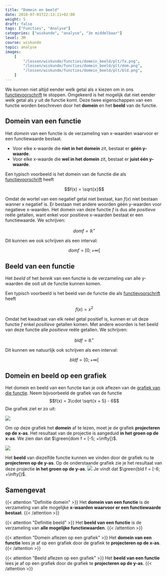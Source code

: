 ```yaml
---
title: "Domein en beeld"
date: 2018-07-01T22:13:11+02:00
weight: 5
draft: false
tags: ["Functies", "Analyse"]
categories: ["wiskunde", "analyse", "3e middelbaar"]
level: 3M
course: wiskunde
topic: analyse
images:
    [
        "/lessen/wiskunde/functies/domein_beeld/plt/fx.png",
        "/lessen/wiskunde/functies/domein_beeld/plt/dom.png",
        "/lessen/wiskunde/functies/domein_beeld/plt/bld.png",
    ]
---
```


We kunnen niet altijd eender welk getal als $x$ kiezen om in ons
[functievoorschrift](voorschrift) te stoppen. Omgekeerd is het mogelijk dat
niet eender welk getal als $y$ uit de functie komt. Deze twee eigenschappen van
een functie worden beschreven door het **domein** en het **beeld** van de
functie.

## Domein van een functie

Het _domein_ van een functie is de verzameling
van x-waarden waarvoor er een functiewaarde <Mute text="(een y-waarde)" /> bestaat.

-   Voor elke x-waarde die **niet in het domein** zit, bestaat er **géén
    y-waarde**.
-   Voor elke x-waarde die **wel in het domein** zit, bestaat er **juist één
    y-waarde**.

Een typisch voorbeeld is het domein van de functie die als
[functievoorschrift](voorschrift) heeft

$$f(x) = \sqrt{x}$$

Omdat de wortel van een negatief
getal niet bestaat, kan $f(x)$ niet bestaan
wanner x negatief is. Er bestaan met andere woorden géén y-waarden voor
negatieve x-waarden.
Het domein van deze functie $f$ is dus alle _positieve_ reële getallen, want
enkel voor positieve x-waarden bestaat er een functiewaarde. We schrijven:

$$dom f = \mathbb{R}^+$$

Dit kunnen we ook schrijven als een interval:

$$dom f = [0; +\infty[%]$$

## Beeld van een functie

Het _beeld_ of het _bereik_ van een functie is de verzameling
van alle y-waarden die ooit uit de functie kunnen komen.

Een typisch voorbeeld is het beeld van de functie die als
[functievoorschrift](voorschrift) heeft

$$f(x) = x^2$$

Omdat het kwadraat van elk reëel getal positief is, kunnen er uit deze functie
$f$ enkel _positieve_ getallen komen. Met andere woorden is het beeld van deze
functie alle _positieve_ reële getallen. We schrijven:

$$bld f = \mathbb{R}^+$$

Dit kunnen we natuurlijk ook schrijven als een interval:

$$bld f = [0; +\infty[%]$$

## Domein en beeld op een grafiek

Het domein en beeld van een functie kan je ook aflezen van de [grafiek van die
functie](grafiek). Neem bijvoorbeeld de grafiek van de functie
$$f(x) = 3\cdot \sqrt{x + 5} - 6$$
Die grafiek ziet er zo uit:

![](plt/fx.png)

Om op deze grafiek het **domein** af te lezen, moet je de grafiek **projecteren
op de x-as**. Het resultaat van de projectie
is aangeduid **<span class="green">in het groen op de x-as</span>**.
<Mute text="We gaan ervan uit dat de grafiek oneindig blijft verder stijgen aan de rechterkant." />
We zien dan dat $\green{dom f = [-5; +\infty[}$.

![](plt/dom.png)

Het **beeld** <Mute text="(of het bereik)" /> van diezelfde functie kunnen we
vinden door de grafiek nu te **projecteren op de y-as**. Op de onderstaande
grafiek zie je het resultaat van deze projectie
**<span class="green">in het groen op de y-as</span>**.
![](plt/bld.png)
<Mute text="We gaan ervan uit dat de grafiek oneindig blijft verder stijgen aan de rechterkant." />
Je vindt dat $\green{bld f = [-6; +\infty[}$.

## Samengevat

{{< attention "Definitie domein" >}}
Het **domein van een functie** is de verzameling van alle mogelijke **x-waarden
waarvoor er een functiewaarde bestaat**.
{{< /attention >}}

{{< attention "Definitie beeld" >}}
Het **beeld van een functie** is de verzameling van **alle mogelijke functiewaarden**.
{{< /attention >}}

{{< attention "Domein aflezen op een grafiek" >}}
Het **domein van een functie** lees je af op een grafiek door de grafiek te **projecteren op de x-as**.
{{< /attention >}}

{{< attention "Beeld aflezen op een grafiek" >}}
Het **beeld van een functie** lees je af op een grafiek door de grafiek te **projecteren op de y-as**.
{{< /attention >}}
